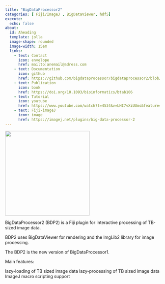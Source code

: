 ```yaml
---
title: "BigDataProcessor2"
categories: [ Fiji/ImageJ , BigDataViewer, hdf5] 
execute:
  echo: false
about: 
  id: Aheading
  template: jolla
  image-shape: rounded
  image-width: 15em
  links:
    - text: Contact
      icon: envelope
      href: mailto:anemail@adress.com
    - text: Documentation
      icon: github
      href: https://github.com/bigdataprocessor/bigdataprocessor2/blob/master/README.md
    - text: Publication
      icon: book
      href: https://doi.org/10.1093/bioinformatics/btab106
    - text: Tutorial
      icon: youtube
      href: https://www.youtube.com/watch?t=4534&v=LHI7vXiUUms&feature=youtu.be
    - text: Fiji-imageJ
      icon: image
      href: https://imagej.net/plugins/big-data-processor-2
---
```


 ![](BDP2-icon.png){width=275}
 
BigDataProcessor2 (BDP2) is a Fiji plugin for interactive processing of TB-sized image data.

BDP2 uses BigDataViewer for rendering and the ImgLib2 library for image processing.

The BDP2 is the new version of BigDataProcessor1.

Main features:

lazy-loading of TB sized image data
lazy-processing of TB sized image data
ImageJ macro scripting support
